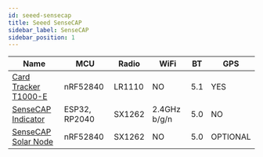 ```yaml
---
id: seeed-sensecap
title: Seeed SenseCAP
sidebar_label: SenseCAP
sidebar_position: 1
---
```


| Name                                              | MCU           | Radio  | WiFi         | BT  | GPS      |
| ------------------------------------------------- | ------------- | ------ | ------------ | --- | -------- |
| [Card Tracker T1000-E](../sensecap/card-tracker/) | nRF52840      | LR1110 | NO           | 5.1 | YES      |
| [SenseCAP Indicator](../sensecap/indicator/)      | ESP32, RP2040 | SX1262 | 2.4GHz b/g/n | 5.0 | NO       |
| [SenseCAP Solar Node](../sensecap/solar-node/)    | nRF52840      | SX1262 | NO           | 5.0 | OPTIONAL |
